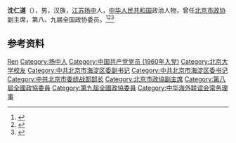 '''沈仁道'''（{{bd|1938年|5月28日|}}），男，汉族，[[江苏|江苏]][[扬中|扬中]]人，[[中华人民共和国|中华人民共和国]]政治人物，曾任[[北京市政协|北京市政协]]副主席，第八、九届全国政协委员。<ref>{{Cite book|title=历届全国政协委员人名辞典|author=|publisher=中国国际广播出版社|year=1996|isbn=9787507813746|location=北京|pages=286}}</ref><ref>{{Cite book|title=中华人民共和国职官志|author=何虎生, 李耀东, 向常福主编|publisher=中国社会出版社|year=2003|isbn=9787800883934|location=北京|pages=}}</ref><ref>{{Cite web|title=沈仁道|url=http://www.yzfzcjh.com/show.aspx?id=370&cid=8|accessdate=2020-09-24|work=扬中发展促进会}}</ref>

== 参考资料 ==
{{reflist}}

{{中国人物小作品}}
{{中华海外联谊会第一届理事会}}

{{Authority control}}
{{DEFAULTSORT:Shen沈}}
[[Category:沈姓|Ren]]
[[Category:扬中人|Category:扬中人]]
[[Category:中国共产党党员_(1960年入党)|Category:中国共产党党员 (1960年入党)]]
[[Category:北京大学校友|Category:北京大学校友]]
[[Category:中共北京市海淀区委副书记|Category:中共北京市海淀区委副书记]]
[[Category:中共北京市海淀区委书记|Category:中共北京市海淀区委书记]]
[[Category:中共北京市委统战部部长|Category:中共北京市委统战部部长]]
[[Category:北京市政協副主席|Category:北京市政協副主席]]
[[Category:第八屆全國政協委員|Category:第八屆全國政協委員]]
[[Category:第九屆全國政協委員|Category:第九屆全國政協委員]]
[[Category:中华海外联谊会常务理事|Category:中华海外联谊会常务理事]]